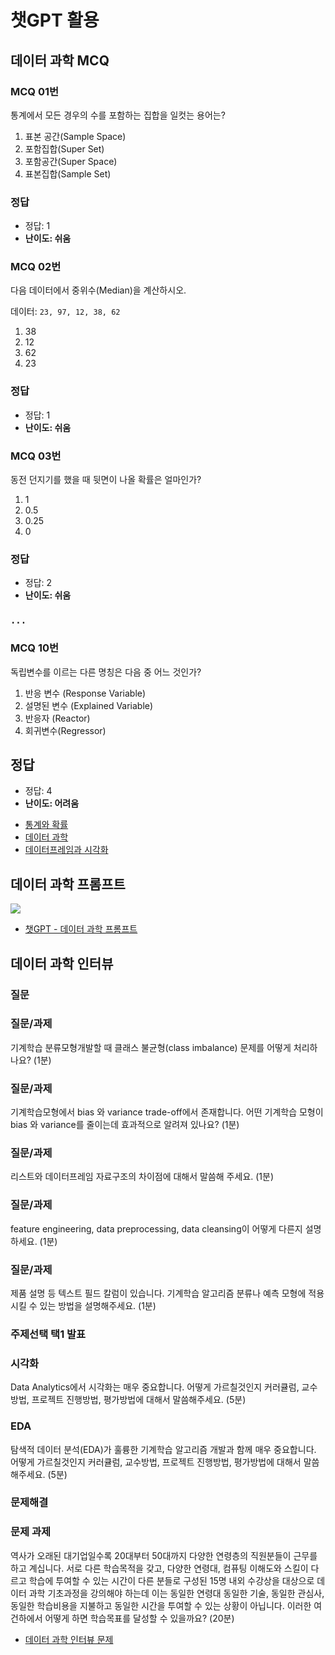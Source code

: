 # 챗GPT 활용

## 데이터 과학 MCQ {.smaller}

::::: panel-tabset

### MCQ 01번 

통계에서 모든 경우의 수를 포함하는 집합을 일컷는 용어는?

1. 표본 공간(Sample Space)
1. 포함집합(Super Set)
1. 포함공간(Super Space)
1. 표본집합(Sample Set)

:::{.callout-note collapse='true'}
### 정답
- 정답: 1
- **난이도: 쉬움**
:::

### MCQ 02번 

다음 데이터에서 중위수(Median)을 계산하시오.

데이터: `23, 97, 12, 38, 62`

1. 38
1. 12
1. 62
1. 23

:::{.callout-note collapse='true'}
### 정답
- 정답: 1
- **난이도: 쉬움**
:::


### MCQ 03번 

동전 던지기를 했을 때 뒷면이 나올 확률은 얼마인가?

1. 1
1. 0.5
1. 0.25
1. 0

:::{.callout-note collapse='true'}
### 정답
- 정답: 2
- **난이도: 쉬움**
:::

### `...`

### MCQ 10번 

독립변수를 이르는 다른 명칭은 다음 중 어느 것인가?

1. 반응 변수 (Response Variable)
1. 설명된 변수 (Explained Variable)
1. 반응자 (Reactor)
1. 회귀변수(Regressor)

::: {.callout-caution}
## 정답
- 정답: 4
- **난이도: 어려움**
:::


:::::

- [통계와 확률](https://r2bit.com/curriculum/mcq_stat.html)
- [데이터 과학](https://r2bit.com/curriculum/mcq_ds.html)
- [데이터프레임과 시각화](https://r2bit.com/curriculum/mcq_pandas.html)


## 데이터 과학 프롬프트 {.smaller}

![](img/prompt_data_science.jpg)

- [챗GPT - 데이터 과학 프롬프트](https://r2bit.com/chatGPT/prompt_data_science.html)

## 데이터 과학 인터뷰 {.smaller}

::::: panel-tabset

### 질문

::: {.callout-tip collapse="false" icon="false"}
### 질문/과제{.unnumbered}

기계학습 분류모형개발할 때 클래스 불균형(class imbalance) 문제를 어떻게 처리하나요? (1분)
:::

::: {.callout-tip collapse="false" icon="false"}
### 질문/과제 {.unnumbered}

기계학습모형에서 bias 와 variance trade-off에서 존재합니다. 
어떤 기계학습 모형이 bias 와 variance를 줄이는데 효과적으로 알려져 있나요? (1분)
:::

::: {.callout-tip collapse="false" icon="false"}
### 질문/과제 {.unnumbered}

리스트와 데이터프레임 자료구조의 차이점에 대해서 말씀해 주세요. (1분)
:::

::: {.callout-tip collapse="false" icon="false"}
### 질문/과제 {.unnumbered}

feature engineering, data preprocessing, data cleansing이 어떻게 다른지 설명하세요. (1분)
:::

::: {.callout-tip collapse="false" icon="false"}
### 질문/과제 {.unnumbered}

제품 설명 등 텍스트 필드 칼럼이 있습니다. 기계학습 알고리즘 분류나 예측 모형에 적용시킬 수 있는 방법을 설명해주세요. (1분)
:::

### 주제선택 택1 발표

::: {.callout-note collapse="false"}
### 시각화 {.unnumbered}

Data Analytics에서 시각화는 매우 중요합니다. 
어떻게 가르칠것인지 커러큘럼, 교수방법, 프로젝트 진행방법, 평가방법에 대해서 말씀해주세요. (5분)

:::

::: {.callout-note collapse="false"}
### EDA {.unnumbered}

탐색적 데이터 분석(EDA)가 훌륭한 기계학습 알고리즘 개발과 함께 매우 중요합니다. 어떻게 가르칠것인지 커러큘럼, 교수방법, 프로젝트 진행방법, 평가방법에 대해서 말씀해주세요. (5분)

:::

### 문제해결

::: {.callout-warning collapse="false"}
### 문제 과제 {.unnumbered}

역사가 오래된 대기업일수록 20대부터 50대까지 다양한 연령층의 직원분들이 근무를 하고 계십니다. 서로 다른 학습목적을 갖고, 다양한 연령대, 컴퓨팅 이해도와 스킬이 다르고 학습에 투여할 수 있는 시간이 다른 분들로 구성된 15명 내외 수강상을 대상으로 데이터 과학 기초과정을 강의해야 하는데 이는 동일한 연령대 동일한 기술, 동일한 관심사, 동일한 학습비용을 지불하고 동일한 시간을 투여할 수 있는 상황이 아닙니다. 이러한 여건하에서 어떻게 하면 학습목표를 달성할 수 있을까요? (20분)

:::


:::::

- [데이터 과학 인터뷰 문제](https://r2bit.com/chatGPT/interview.html)

